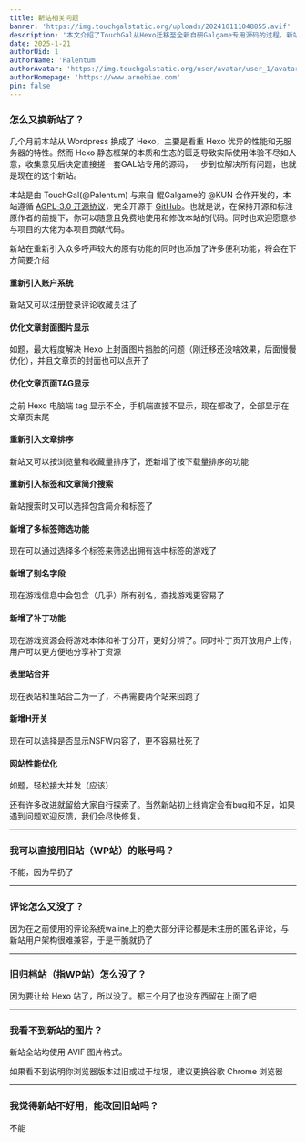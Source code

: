 ```yaml
---
title: 新站相关问题
banner: 'https://img.touchgalstatic.org/uploads/202410111048855.avif'
description: '本文介绍了TouchGal从Hexo迁移至全新自研Galgame专用源码的过程，新站由TouchGal与鲲Galgame合作开发，遵循AGPL-3.0开源协议。新站重新引入账户系统、优化文章封面和TAG显示、新增多标签筛选、别名搜索、补丁功能等，合并表里站并加入H开关，提升用户体验和性能。旧站账号和评论无法迁移，旧归档站已关闭。新站使用AVIF图片格式，建议使用Chrome浏览器。新站旨在解决Hexo的不足，提供更完善的功能和体验。'
date: 2025-1-21
authorUid: 1
authorName: 'Palentum'
authorAvatar: 'https://img.touchgalstatic.org/user/avatar/user_1/avatar-mini.avif'
authorHomepage: 'https://www.arnebiae.com'
pin: false
---
```


### 怎么又换新站了？

几个月前本站从 Wordpress 换成了 Hexo，主要是看重 Hexo 优异的性能和无服务器的特性。然而 Hexo 静态框架的本质和生态的匮乏导致实际使用体验不尽如人意，收集意见后决定直接搓一套GAL站专用的源码，一步到位解决所有问题，也就是现在的这个新站。

本站是由 TouchGal(@Palentum) 与来自 鲲Galgame的 @KUN 合作开发的，本站遵循 [AGPL-3.0 开源协议](https://www.gnu.org/licenses/gpl-3.0.en.html)，完全开源于 [GitHub](https://github.com/KUN1007/kun-touchgal-next)。也就是说，在保持开源和标注原作者的前提下，你可以随意且免费地使用和修改本站的代码。同时也欢迎愿意参与项目的大佬为本项目贡献代码。

新站在重新引入众多呼声较大的原有功能的同时也添加了许多便利功能，将会在下方简要介绍

#### 重新引入账户系统

新站又可以注册登录评论收藏关注了

#### 优化文章封面图片显示

如题，最大程度解决 Hexo 上封面图片挡脸的问题（刚迁移还没啥效果，后面慢慢优化），并且文章页的封面也可以点开了

#### 优化文章页面TAG显示

之前 Hexo 电脑端 tag 显示不全，手机端直接不显示，现在都改了，全部显示在文章页末尾

#### 重新引入文章排序

新站又可以按浏览量和收藏量排序了，还新增了按下载量排序的功能

#### 重新引入标签和文章简介搜索

新站搜索时又可以选择包含简介和标签了

#### 新增了多标签筛选功能

现在可以通过选择多个标签来筛选出拥有选中标签的游戏了

#### 新增了别名字段

现在游戏信息中会包含（几乎）所有别名，查找游戏更容易了

#### 新增了补丁功能

现在游戏资源会将游戏本体和补丁分开，更好分辨了。同时补丁页开放用户上传，用户可以更方便地分享补丁资源

#### 表里站合并

现在表站和里站合二为一了，不再需要两个站来回跑了

#### 新增H开关

现在可以选择是否显示NSFW内容了，更不容易社死了

#### 网站性能优化

如题，轻松接大并发（应该）

还有许多改进就留给大家自行探索了。当然新站初上线肯定会有bug和不足，如果遇到问题欢迎反馈，我们会尽快修复。

---

### 我可以直接用旧站（WP站）的账号吗？

不能，因为早扔了

---

### 评论怎么又没了？

因为在之前使用的评论系统waline上的绝大部分评论都是未注册的匿名评论，与新站用户架构很难兼容，于是干脆就扔了

---

### 旧归档站（指WP站）怎么没了？

因为要让给 Hexo 站了，所以没了。都三个月了也没东西留在上面了吧

---

### 我看不到新站的图片？

新站全站均使用 AVIF 图片格式。

如果看不到说明你浏览器版本过旧或过于垃圾，建议更换谷歌 Chrome 浏览器

---

### 我觉得新站不好用，能改回旧站吗？

不能
